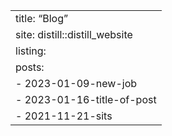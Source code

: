 ---
title: "Blog"
site: distill::distill_website
listing: 
  posts:
    - 2023-01-09-new-job
    - 2023-01-16-title-of-post
    - 2021-11-21-sits
---